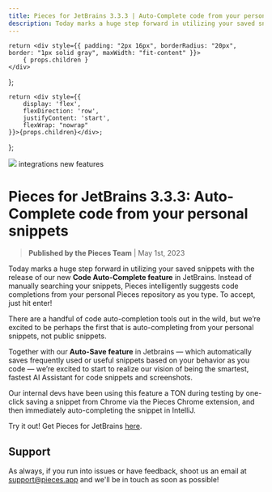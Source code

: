 ```yaml
---
title: Pieces for JetBrains 3.3.3 | Auto-Complete code from your personal snippets
description: Today marks a huge step forward in utilizing your saved snippets with the release of our new Code Auto-Complete feature in JetBrains. Instead of manually searching your snippets, Pieces intelligently suggests code completions from your personal Pieces repository as you type. To accept, just hit enter!
---
```


<link rel="canonical" href="https://code.pieces.app/updates/pieces-for-jetbrains-3-3-3-auto-complete-code-from-your-personal-snippets" />

    return <div style={{ padding: "2px 16px", borderRadius: "20px", border: "1px solid gray", maxWidth: "fit-content" }}>
        { props.children }
    </div>
};

    return <div style={{
        display: 'flex',
        flexDirection: 'row',
        justifyContent: 'start',
        flexWrap: "nowrap"
    }}>{props.children}</div>;
};

![](https://uploads-ssl.webflow.com/6143afec68f555387049efb3/630d7294cca57f01bb606e56_ezgif_com-gif-maker22_cfe8e9eab2c36a95b7382e30feb52731_2000.png)
<GridFlexRow><Tag>integrations</Tag> <Tag>new features</Tag></GridFlexRow>

# Pieces for JetBrains 3.3.3: Auto-Complete code from your personal snippets
> **Published by the Pieces Team** | May 1st, 2023

Today marks a huge step forward in utilizing your saved snippets with the release of our new <strong>Code Auto-Complete feature</strong> in JetBrains. Instead of manually searching your snippets, Pieces intelligently suggests code completions from your personal Pieces repository as you type. To accept, just hit enter!

There are a handful of code auto-completion tools out in the wild, but we’re excited to be perhaps the first that is auto-completing from your personal snippets, not public snippets.

Together with our <strong>Auto-Save feature</strong> in Jetbrains — which automatically saves frequently used or useful snippets based on your behavior as you code — we’re excited to start to realize our vision of being the smartest, fastest AI Assistant for code snippets and screenshots.

Our internal devs have been using this feature a TON during testing by one-click saving a snippet from Chrome via the Pieces Chrome extension, and then immediately auto-completing the snippet in IntelliJ.

Try it out! Get Pieces for JetBrains <a href="https://plugins.jetbrains.com/plugin/17328-pieces" target="_blank" rel="noopener noreferrer">here</a>.

## Support
As always, if you run into issues or have feedback, shoot us an email at support@pieces.app and we'll be in touch as soon as possible!
